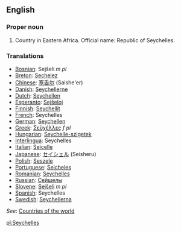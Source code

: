 ==English==

===Proper noun===

# Country in Eastern Africa. Official name: Republic of Seychelles.

===Translations===
*[[Bosnian]]: Sejšeli ''m pl''
*[[Breton]]: [[Sechelez]]
*[[Chinese]]: [[塞舌尔]] (Saishe'er)
*[[Danish]]: [[Seychellerne]]
*[[Dutch]]: [[Seychellen]]
*[[Esperanto]]: [[Sejŝeloj]]
*[[Finnish]]: [[Seychellit]]
*[[French]]: Seychelles
*[[German]]: [[Seychellen]]
*[[Greek]]: [[Σεϋχέλλες]] ''f pl''
*[[Hungarian]]: [[Seychelle-szigetek]]
*[[Interlingua]]: Seychelles
*[[Italian]]: [[Seicelle]]
*[[Japanese]]: [[セイシェル]] (Seisheru)
*[[Polish]]: [[Seszele]]
*[[Portuguese]]: [[Seicheles]]
*[[Romanian]]: [[Seychelles]]
*[[Russian]]: [[Сейшелы]]
*[[Slovene]]: [[Sejšeli]] ''m pl''
*[[Spanish]]: Seychelles
*[[Swedish]]: [[Seychellerna]]

''See'': [[Countries of the world]]

[[pl:Seychelles]]